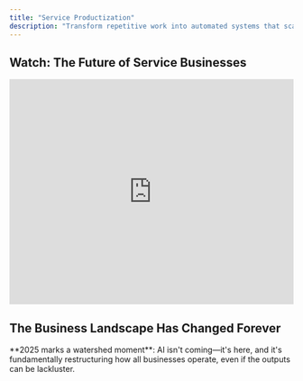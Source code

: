 ```yaml
---
title: "Service Productization"
description: "Transform repetitive work into automated systems that scale your expertise"
---
```


## Watch: The Future of Service Businesses

<iframe
  width="100%"
  height="400"
  src="https://www.youtube.com/embed/vgqRO_rPsm8"
  title="Could you automate an entire PPC agency with Javascript? Here's how I'd do it."
  frameborder="0"
  allow="accelerometer; autoplay; clipboard-write; encrypted-media; gyroscope; picture-in-picture"
  allowfullscreen
></iframe>

## The Business Landscape Has Changed Forever

<Info>
  **2025 marks a watershed moment**: AI isn't coming—it's here, and it's
  fundamentally restructuring how all businesses operate, even if the outputs
  can be lackluster.
</Info>

<script
  dangerouslySetInnerHTML={{
    __html: `
if (window.WithSeismicTracker) {
  window.WithSeismicTracker.captureInterest('ai-transformation');
} 
`,
  }}
/>
<CardGroup cols={2}>
  <Card title="The Existential Question" icon="brain">
    Every business—whether B2B service, marketplace, or consumer brand—now faces
    the same question: **Do we compete on manual labor or intelligent systems?**
  </Card>
  <Card title="The Economic Reality" icon="chart-line">
    The traditional model—scaling linearly with headcount—is becoming
    **economically untenable**. Stakeholders are questioning costs, having seen
    what AI can accomplish.
  </Card>
</CardGroup>
### What's Actually Happening
<Tabs>
  <Tab title="Customer Perspective">
    <Icon icon="user" />
    Customers with ChatGPT can now do in minutes what teams used to do in days. They're
    questioning why they should pay premium prices for work an LLM can approximate
    for pennies. **And they're not wrong to ask.**
  </Tab>

  <Tab title="Professional Perspective">
    <Icon icon="code" />
    As a software engineer who built a reputation on deep technical expertise, I've
    felt this shift personally. The IP and knowledge that used to be my biggest barrier
    to competition is now under fire—not because it's devalued, but because the baseline
    has shifted dramatically. Anyone with ChatGPT can now build basic features and
    deliver simple solutions. The CRUD apps, landing pages, and standard integrations
    that used to command premium rates? They're commoditized. This forces me to compete
    only on increasingly complex work—distributed systems, real-time architectures,
    sophisticated automations—which means higher costs, longer timelines, and fewer
    qualified prospects. The irony? Clients expect the same turnaround times and
    budgets they got for simple work, because "AI makes everything faster, right?"
    Meanwhile, I'm spending more time educating them on why their "ChatGPT said this
    would be easy" project actually requires deep expertise. It's exhausting defending
    value that used to be self-evident.
  </Tab>

  <Tab title="Market Reality">
    <Icon icon="globe" />
    The belief that "AI can do what you do for a fraction of the price" isn't entirely
    wrong—**for the commodity work**. The differentiation now comes from intelligent
    systems, not just manual processes.
  </Tab>
</Tabs>
**The businesses that will thrive** won't be the ones that compete with AI.
They'll be the ones that **build intelligent systems** around their operations,
turning their processes into scalable automation that delivers consistent value
at marginal cost. ## The Reality Check
<script
  dangerouslySetInnerHTML={{
    __html: `
if (window.WithSeismicTracker) {
  window.WithSeismicTracker.captureInterest('agency-reality');
}
`,
  }}
/>
Let's be honest about how teams spend their time:
<CardGroup cols={2}>
  <Card title="Information Gathering" icon="magnifying-glass">
    **30% of time** - Collecting data from multiple sources, compiling research,
    building context
  </Card>
  <Card title="Processing & Analysis" icon="chart-line">
    **25% of time** - Turning raw information into insights, identifying
    patterns, drawing conclusions
  </Card>
  <Card title="Production & Formatting" icon="file-lines">
    **20% of time** - Creating deliverables, formatting reports, building
    presentations
  </Card>
  <Card title="Communication Overhead" icon="comments">
    **15% of time** - Status updates, meeting notes, email drafts, project
    management
  </Card>
</CardGroup>
<Note>
  If you'll believe the marketing hype, LLMs can now handle 70-80% of the rest,
  often better than humans. Whether or not true, the market is choosing to
  believe it.
</Note>
This distribution hasn't changed in 20 years. What has changed is that LLMs can now
handle most of this work—and often do it better than humans. They don't get tired.
They don't miss patterns. They don't forget to check something. The businesses still
operating like it's 2019 are about to learn a harsh lesson: The market won't pay
premium prices for commodity work that AI can do. But the companies building intelligent
systems around their operations? They're about to experience unprecedented growth.
## Why I'm Building Tools. Productization isn't about building software products.
It's about recognizing that your true value isn't in the hours you bill—it's in the
intelligence, methodologies, and frameworks you've developed. And in 2025, those
assets need to be encoded into systems, not trapped in people's heads.
<script
  dangerouslySetInnerHTML={{
    __html: `
if (window.WithSeismicTracker) {
  window.WithSeismicTracker.captureInterest('productization');
}
`,
  }}
/>
<snippet file="company-calculator.mdx" />I learned this the hard way. My expertise
spans the intersection of product, marketing, and engineering—I know how to build
automated revenue systems using code. But explaining this value to clients who think
"AI can do it cheaper" became exhausting. So I started building tools instead. The
calculators, widgets, and embeds you see throughout this documentation? They're proof
points. They demonstrate expertise in ways that can't be replicated by someone with
ChatGPT. Consider what's happening right now:
<Steps>
  <Step title="Your competition isn't other businesses">
    It's every competitor with access to Claude, ChatGPT, or Gemini. They're
    already using AI to automate work that used to require teams. The question
    isn't whether they'll replace more manual work with AI—it's how fast it will
    happen.
  </Step>
  <Step title="Your methodologies are your moat">
    That proprietary framework you've refined over years? The unique approach to
    solving client problems? Those are valuable. But if they only exist in
    Google Docs and your collective knowledge, they're not defensible. Anyone
    can copy a process. No one can copy a system.
  </Step>
  <Step title="Your market wants outcomes, not effort">
    Linear scaling is dying because the market has realized they were never
    buying effort—they were buying results. Automated systems deliver
    predictable outcomes at predictable costs. That's what the market actually
    wants.
  </Step>
  <Step title="Differentiation requires demonstration">
    You can't just claim expertise anymore—you need to show it through tools
    that deliver immediate value. When prospects can use your calculator or
    assessment tool, they experience your expertise before they buy.
  </Step>
</Steps>
## How LLMs Enable True Automation Previous attempts at business automation failed
because they could only handle the simple stuff. Templates, workflows, basic processing.
The actual work—the thinking, analysis, and decision-making—still required humans.
LLMs changed the game entirely. They can:
<script
  dangerouslySetInnerHTML={{
    __html: `
if (window.WithSeismicTracker) {
  window.WithSeismicTracker.captureInterest('llm-capabilities');
}
`,
  }}
/>
<Tabs>
  <Tab title="Understand Context">
    Unlike traditional automation, LLMs understand nuance. They can adapt to
    different client contexts, industry specifics, and unique requirements
    without being explicitly programmed for each scenario.
  </Tab>

  <Tab title="Process Unstructured Data">
    Businesses deal with messy, unstructured information constantly. LLMs can
    parse communications, analyze documents, extract insights from data, and
    synthesize findings from disparate sources—work that was impossible to
    automate before.
  </Tab>

  <Tab title="Generate Original Output">
    Not just filling in templates, but creating genuinely useful first drafts,
    analyses, and recommendations. The output still needs human refinement, but
    the heavy lifting is automated.
  </Tab>

  <Tab title="Learn and Improve">
    Every interaction makes the system smarter. Your prompts get refined. Your
    processes get optimized. The system learns your company's specific approach
    and gets better at replicating it.
  </Tab>
</Tabs>
This isn't theoretical. Companies are already using LLM-powered systems to: -
Process 800+ information sources simultaneously (see our Fingers on the Pulse
case study) - Generate comprehensive competitive analyses in 15 minutes instead
of 2 days - Create first drafts of strategy documents that capture 80% of the
final output - Automate quality checks that catch more errors than manual review
## The Three Stages of Business Evolution
<Tabs>
  <Tab title="Stage 1: Internal Augmentation">
    <Icon icon="rocket" />
    **Where most businesses should start** Build LLM-powered tools that make your
    existing team 5-10x more productive. Don't change your business model—just operate
    more efficiently.
    <Check>Automated research and information gathering</Check>
    <Check>First-draft generation for deliverables</Check>
    <Check>Intelligent quality assurance</Check>
    <Check>Smart project documentation</Check>
    <Tip>
      This stage alone can double margins while improving quality and reducing
      burnout.
    </Tip>
  </Tab>

  <Tab title="Stage 2: Service Productization">
    <Icon icon="layer-group" />
    **The multiplication effect** Package your augmented capabilities into standardized
    offerings. Same expertise, new delivery model.
    <Check>Self-service tools for smaller clients</Check>
    <Check>Automated audits and assessments</Check>
    <Check>Intelligent dashboards and insights</Check>
    <Check>Subscription-based advisory services</Check>
    <Tip>Now you're serving 10x more clients with the same team.</Tip>
  </Tab>

  <Tab title="Stage 3: Platform Creation">
    <Icon icon="globe" />
    **The endgame** Your internal tools become the platform others build on. You're
    no longer selling services—you're selling access to intelligent systems.
    <Check>White-label your tools to other companies</Check>
    <Check>License your methodologies as AI models</Check>
    <Check>Build marketplaces around your expertise</Check>
    <Check>Create ecosystems others participate in</Check>
    <Tip>
      This is where traditional businesses become tech companies with 10-20x
      valuations.
    </Tip>
  </Tab>
</Tabs>
## Real Examples from the Field
<AccordionGroup>
  <Accordion title="Content Intelligence at Scale">
    **Challenge**: An ed-tech company needed to monitor 800+ YouTube channels to
    stay current with industry trends. **Traditional approach**: Team of 5
    researchers, 60% of their time just gathering information, still missing
    critical updates. **Productized solution**: LLM system that processes
    thousands of hours of content, extracts insights, identifies trends. Same
    work, 200x faster. **Result**: Content lag reduced from months to hours.
    Research time cut by 75%. Team focused on creating education, not gathering
    information.
  </Accordion>

  <Accordion title="Market Analysis Automation">
    **Challenge**: B2B company spending days analyzing competitors and market
    trends. **Traditional approach**: Manual research across 50+ sources,
    multiple tools, extensive documentation. **Productized solution**: Automated
    system that gathers data, analyzes with LLMs, generates actionable insights.
    **Result**: Analysis delivered in hours instead of days. Teams can monitor
    markets continuously. Research becomes automated intelligence.
  </Accordion>

  <Accordion title="Customer Onboarding Acceleration">
    **Challenge**: Marketplace taking weeks to onboard new vendors with manual
    processes. **Traditional approach**: Multiple touchpoints, document reviews,
    compliance checks, training sessions. **Productized solution**: LLM-powered
    system that automates verification, generates personalized onboarding paths,
    handles FAQs. **Result**: Onboarding in days instead of weeks. Teams focus
    on high-value vendor relationships. Capacity scaled 10x without hiring.
  </Accordion>
</AccordionGroup>
## Why It's Never Been a Better Time for Agencies to Productize

<script
  dangerouslySetInnerHTML={{
    __html: `
if (window.WithSeismicTracker) {
  window.WithSeismicTracker.captureInterest('agency-opportunity');
}
`,
  }}
/>

### The Perfect Storm of Opportunity

Agencies are sitting on a goldmine they don't realize they have. While everyone's panicking about AI replacing jobs, smart agencies see the biggest opportunity in their history:

<CardGroup cols={2}>
  <Card title="The DIY Paradox" icon="puzzle-piece">
    Clients are discovering that "just GPT it" rarely delivers professional results. They need expertise to guide AI, not replace it. This creates demand for hybrid solutions that combine AI efficiency with human expertise.
  </Card>
  <Card title="The Trust Premium" icon="shield">
    As AI-generated content floods the market, trusted expertise becomes more valuable, not less. Clients will pay premiums for vetted, proven systems over raw AI output.
  </Card>
  <Card title="The Integration Gap" icon="link">
    Most businesses can't effectively integrate AI into their workflows. They need packaged solutions that work out of the box—exactly what productized services deliver.
  </Card>
  <Card title="The Quality Arbitrage" icon="gem">
    There's a massive gap between what raw AI produces and what professionals deliver. Productized services capture this delta at scale.
  </Card>
</CardGroup>

### Turning "Just GPT It" Into Your Advantage

The DIY AI trend isn't your enemy—it's your best marketing tool. Here's how to leverage it:

<Tabs>
  <Tab title="The Qualification Funnel">
    <Icon icon="filter" />
    Let prospects try the DIY approach first. When they realize ChatGPT can't deliver professional results, they come to you pre-qualified and ready to pay for expertise.

    **Strategy**: Create free tools that demonstrate the difference between raw AI and your expertise. Show them what "good" looks like.
  </Tab>

  <Tab title="The Hybrid Model">
    <Icon icon="layer-group" />
    Offer tiered solutions: DIY tools for simple tasks, guided AI for intermediate needs, full service for complex requirements. Capture value at every level.

    **Example**: Basic prompt templates (free) → Custom AI workflows ($97/month) → Done-for-you implementation ($10K+)
  </Tab>

  <Tab title="The Education Play">
    <Icon icon="graduation-cap" />
    Teach clients how to use AI effectively—through your productized tools. They get better results, you get recurring revenue, everyone wins.

    **Reality**: 90% will realize they'd rather pay you than do it themselves, but now they understand the value you provide.
  </Tab>
</Tabs>

### Why Agencies Have the Upper Hand

<AccordionGroup>
  <Accordion title="You Already Have the IP">
    Every successful agency has developed frameworks, processes, and methodologies over years of client work. This IP is your product waiting to happen. Unlike startups, you don't need to guess what the market wants—you already know because clients have been paying for it.
  </Accordion>

  <Accordion title="You Have Distribution">
    Your existing client base is your beta testing ground and initial market. They already trust you. They know your expertise. Selling them a productized version of what they already buy is infinitely easier than finding new customers.
  </Accordion>

  <Accordion title="You Understand the Pain">
    You've lived the problems your tools will solve. You know exactly where manual processes break down, where quality drops, where clients get frustrated. This deep understanding is irreplaceable.
  </Accordion>

  <Accordion title="You Can Validate Fast">
    Unlike pure software companies, you can validate product ideas with every client engagement. Build a tool for one client, refine it with the next, productize it for all. Zero guesswork required.
  </Accordion>
</AccordionGroup>

### The Agency Productization Playbook

<Steps>
  <Step title="Start with Your Greatest Hits">
    Identify the work you do repeatedly across clients. The proposals you've written 100 times. The audits you could do in your sleep. The strategies that always work. These are your first products.
  </Step>

  <Step title="Build While You Bill">
    Don't stop client work to build products. Instead, systematize as you deliver. Create templates during projects. Build tools for specific clients, then genericize them. Let client work fund product development.
  </Step>

  <Step title="Create the Comparison">
    Build tools that show the difference between DIY and professional. A free audit tool that identifies problems. A calculator that shows potential ROI. Let prospects self-diagnose, then offer the cure.
  </Step>

  <Step title="Layer Your Offerings">
    - **Level 1**: Free tools that demonstrate expertise (lead generation)
    - **Level 2**: Self-service products for small budgets ($97-497/month)
    - **Level 3**: Guided implementation for growing companies ($1-5K/month)
    - **Level 4**: Full service for enterprises ($10K+/month)
  </Step>

  <Step title="Use AI to Multiply, Not Replace">
    Don't position your tools as "AI replacements" for your services. Position them as "AI-powered multipliers" of your expertise. Clients get your methodology, powered by AI, guided by your experience.
  </Step>
</Steps>

### Real Agency Transformation Examples

<CardGroup cols={2}>
  <Card title="SEO Agency → AI Content Platform" icon="magnifying-glass">
    Turned their content optimization process into an AI-powered platform. Now serves 100x more clients at 70% margins. Original clients pay more for the platform than they did for services.
  </Card>

  <Card title="Design Agency → Brand System Generator" icon="palette">
    Encoded their brand development methodology into AI tools. Delivers brand guidelines in hours instead of weeks. Freed team to focus on high-value creative work.
  </Card>

  <Card title="Marketing Agency → Campaign Automation" icon="bullhorn">
    Built AI system around their campaign framework. Clients get consistent quality at scale. Agency handles 5x volume with same team.
  </Card>

  <Card title="Dev Shop → Code Generation Platform" icon="code">
    Productized their development patterns into AI-assisted tools. Junior devs now produce senior-level code. Margins increased 300%.
  </Card>
</CardGroup>

### The "Just GPT It" Judo Move

Here's the counterintuitive strategy that's working for smart agencies:

<Info>
  **Embrace the DIY trend, don't fight it.** Show clients exactly how to use ChatGPT for your type of work. Be completely transparent about prompts, processes, and approaches.
</Info>

Why this works:

1. **It builds massive trust** - You're not hiding anything
2. **It qualifies prospects** - They quickly realize the skill gap
3. **It positions you as the expert** - You're teaching them, establishing authority
4. **It creates urgency** - They see what's possible but realize they need help
5. **It justifies your pricing** - They understand the expertise involved

<Tip>
  Create a "DIY Toolkit" with your best ChatGPT prompts, templates, and workflows. Give it away free. Watch as 10% successfully DIY (and become evangelists) while 90% realize they need your productized solution.
</Tip>

### The Agency Advantage in the AI Era

Agencies have three critical advantages that pure software companies will never have:

<Tabs>
  <Tab title="Domain Expertise">
    You understand industry nuances that no LLM can fully grasp. Your productized tools encode this expertise, delivering results that generic AI never could.
  </Tab>

  <Tab title="Relationship Capital">
    Your client relationships are irreplaceable. They trust your judgment, value your perspective, and rely on your guidance. Products amplify these relationships rather than replacing them.
  </Tab>

  <Tab title="Implementation Knowledge">
    You know how to actually get things done in organizations. Your products don't just generate outputs—they drive outcomes because you understand implementation, politics, and change management.
  </Tab>
</Tabs>

### The Time Is Now

The window for agency productization is wide open, but it won't stay that way:

<Warning>
  **Timing matters**: The agencies that productize now will own their categories. Wait 18 months and you'll be competing with established platforms that have already captured the market.
</Warning>

<CardGroup cols={3}>
  <Card title="Today" icon="sun">
    - Clients still value expertise
    - AI tools are good but not great
    - Market is experimenting
    - First-mover advantage available
  </Card>

  <Card title="12 Months" icon="clock">
    - Early movers dominate categories
    - AI quality improves dramatically
    - Clients expect hybrid solutions
    - Pure services struggle to compete
  </Card>

  <Card title="24 Months" icon="moon">
    - Market winners established
    - AI-native becomes standard
    - Service-only agencies extinct
    - Platform plays dominate
  </Card>
</CardGroup>

The agencies that act now—that turn their expertise into scalable products while leveraging the DIY trend—will thrive. The ones that wait will wonder what happened.

## Why Service Providers Struggle with This Transition ### The Expertise Paradox
Your best people—the ones who really understand your methodologies—are too busy
delivering client work to build systems. Meanwhile, developers don't understand
the nuances of your approach well enough to encode it properly. You need
builders who understand both service delivery and AI capabilities. I face this
myself at WithSeismic. The deep expertise that lets me build automated revenue
systems is the same expertise I need to encode into tools. But every hour
building tools is an hour not billing clients. The solution? Build
incrementally, starting with the smallest valuable piece. ### The Investment
Dilemma Every hour spent on internal tools is an hour not spent on immediate
revenue. In the short term, automation looks like a cost center. But this is
like saying "we're too busy rowing to fix the sail." The businesses that make
this investment now will dominate the next decade. ### The Culture Challenge
Many professionals see AI as a threat to their livelihood. They're not wrong if
they keep operating the old way. But in an automated model, AI makes their work
more valuable, not less. They stop doing grunt work and start doing the
high-value activities that actually drive growth. The shift requires embracing a
new reality: You're not scaling with headcount, you're scaling with systems.
You're not just operating a business, you're building intelligent automation
that multiplies your impact. ### The Technical Gap Most companies don't have the
technical capabilities to build LLM-powered systems. They can barely maintain
their existing tech stack, let alone build intelligent automation. This is why
partnerships with specialized builders (like WithSeismic) make sense—you need
expertise you don't have and can't afford to develop internally. ## The Path
Forward: Start Where You Are
<Info>
  **The 80/20 rule of productization**: 80% of the value comes from automating
  20% of your processes. You don't need to automate everything—just the stuff
  that actually wastes time.
</Info>
<snippet file="email-capture.mdx" />
You don't need to transform overnight. Start with one painful, repetitive process
that everyone hates. Build a tool that automates it. Use it internally. Refine it
based on real usage. Then expand. ### The 8-Week Roadmap
<Steps>
  <Step title="Week 1-2: Discovery">
    Identify and map the most painful repetitive process. Interview your team.
    Document the current workflow. Calculate time spent.
  </Step>
  <Step title="Week 3-4: Build MVP">
    Build a basic automation that handles 80% of cases. Don't aim for
    perfection. Focus on the happy path.
  </Step>
  <Step title="Week 5-6: Add Intelligence">
    Refine based on actual usage. Add LLM capabilities. Handle edge cases.
    Improve the UI.
  </Step>
  <Step title="Week 7-8: Deploy Internally">
    Package for internal deployment. Train your team. Document the process.
    Gather feedback.
  </Step>
  <Step title="Month 3-4: Scale">
    Consider external productization once internally proven. Add payment
    processing. Build marketing site.
  </Step>
</Steps>
<Check>
  This incremental approach de-risks the investment and shows immediate ROI.
</Check>
## The Competitive Reality
<Warning>
  **Time is running out**: The window to transform your business is closing.
  Every month you wait, AI-native competitors gain ground.
</Warning>
Let's be crystal clear about what's happening:
<CardGroup cols={2}>
  <Card title="Everyone Using AI" icon="robot" color="#ea5a0c">
    Competitors, customers, and partners are experimenting with ChatGPT, Claude,
    and Gemini. They're discovering what used to require teams can be automated.
    This will accelerate.
  </Card>
  <Card title="AI-Native Competition" icon="bolt" color="#dc2626">
    Starting with 10x productivity advantages because they built on AI from day
    one. They undercut your prices while maintaining higher margins.
  </Card>
  <Card title="Death of Linear Scaling" icon="clock" color="#0285c7">
    Markets reject cost structures that scale with headcount when AI can do in
    minutes what teams take hours for. Competitive pricing requires automation.
  </Card>
  <Card title="Talent Expectations" icon="users" color="#8b5cf6">
    The best people won't join companies doing repetitive work. They want
    strategic, creative work. Can't offer that? Can't attract talent.
  </Card>
</CardGroup>
## The Questions That Matter
<Accordion title="What happens when competitors can get 70% quality from AI?">
  This is already happening across industries. Companies are using ChatGPT for
  operations, Claude for analysis, and Gemini for research. If you're not
  offering something AI alone can't replicate, you're already losing ground—you
  just might not know it yet.
</Accordion>
<Accordion title="How much time does your team spend on patterned work?">
  If it's more than 50%, you're sitting on massive efficiency gains. Every
  repetitive task is an opportunity for automation. Every template is a
  potential product. Every framework could be a tool.
</Accordion>
<Accordion title="What if each person could handle 5x more volume?">
  This is what LLM augmentation enables. Imagine your current team handling 5x
  the work with better quality and less stress. That's not theoretical—it's
  happening at AI-augmented companies right now.
</Accordion>
<Accordion title="What if you had 70% margins instead of 30%?">
  Automated businesses achieve this because their marginal cost approaches zero.
  Once the system is built, serving 10 customers costs the same as serving 1000.
  That's the power of automation.
</Accordion>
<Accordion title="What could you build without drowning in repetitive work?">
  This is the real opportunity—not just efficiency, but innovation. When your
  team isn't buried in grunt work, they can focus on creating new value,
  exploring new markets, and building the future of your business.
</Accordion>
## The Choice Is Yours The professional services landscape has bifurcated. There
are two paths:
<CardGroup cols={2}>
  <Card title="Path 1: The Slow Decline" icon="trend-down" color="#dc2626">
    - Keep operating like it's 2019 - Bill hours for work AI can do - Watch
    clients leave for AI tools - Compete on price in a race to the bottom - Hope
    things somehow work out
  </Card>
  <Card title="Path 2: The Transformation" icon="trend-up" color="#16a34a">
    - Build intelligent systems around expertise - Turn methodologies into
    scalable products - Create a portfolio approach - Let AI handle the grunt
    work - Compete on unique value, not time
  </Card>
</CardGroup>
The professionals choosing Path 2 aren't just surviving—they're experiencing
unprecedented growth. They're serving more clients, delivering better results,
and building valuable IP assets. Most importantly, they're energized instead of
burned out. For me, this means offering both: High-ticket consulting for complex
automated revenue systems that require deep expertise, and a growing suite of
tools that demonstrate that expertise while serving clients who can't afford the
full engagement. The tools become both lead generation and revenue
diversification. The technology exists. The playbook is proven. The only
question is whether you'll act before it's too late.
<Card
  title="Start Building Your Future"
  icon="rocket"
  href="/contact/book-consultation"
>
  Ready to transform your operations? We'll analyze your most repetitive
  workflow and show you exactly how to automate it with LLMs.
</Card>
